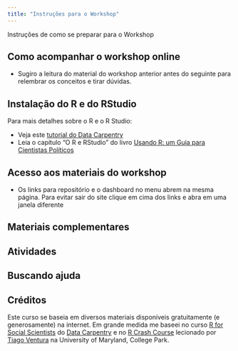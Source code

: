 ```yaml
---
title: "Instruções para o Workshop"
---
```


Instruções de como se preparar para o Workshop

## Como acompanhar o workshop online

  * Sugiro a leitura do material do workshop anterior antes do seguinte para relembrar os conceitos e tirar dúvidas. 

## Instalação do R e do RStudio

Para mais detalhes sobre o R e o R Studio:

  * Veja este [tutorial do Data Carpentry](https://datacarpentry.org/r-socialsci/00-intro/index.html)
  * Leia o capítulo "O R e RStudio" do livro [Usando R: um Guia para Cientistas Políticos](http://electionsbr.com/livro/introducao-ao-r.html#o-r-e-rstudio)

## Acesso aos materiais do workshop

  * Os links para repositório e o dashboard no menu abrem na mesma página. Para evitar sair do site clique em cima dos links e abra em uma janela diferente
  
## Materiais complementares

## Atividades

## Buscando ajuda

## Créditos 

Este curso se baseia em diversos materiais disponíveis gratuitamente (e generosamente) na internet. Em grande medida me baseei no curso [R for Social Scientists](https://datacarpentry.org/r-socialsci/) do [Data Carpentry](https://datacarpentry.org) e no [R Crash Course](http://tiagoventura.rbind.io/files/crash_course_gvpt) lecionado por [Tiago Ventura](http://tiagoventura.rbind.io) na University of Maryland, College Park.
